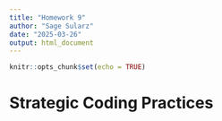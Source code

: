 ```yaml
---
title: "Homework 9"
author: "Sage Sularz"
date: "2025-03-26"
output: html_document
---
```


```r
knitr::opts_chunk$set(echo = TRUE)
```

# Strategic Coding Practices
